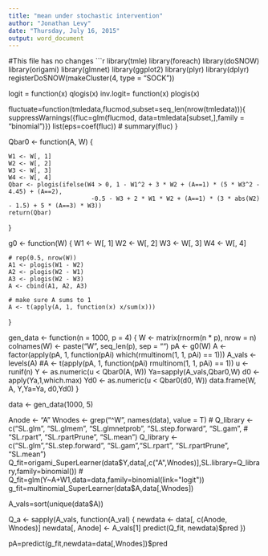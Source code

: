 ```yaml
---
title: "mean under stochastic intervention"
author: "Jonathan Levy"
date: "Thursday, July 16, 2015"
output: word_document
---
```

#This file has no changes
```r
library(tmle)
library(foreach)
library(doSNOW)
library(origami)
library(glmnet)
library(ggplot2)
library(plyr)
library(dplyr)
registerDoSNOW(makeCluster(4, type = "SOCK"))
  
logit = function(x) qlogis(x)
inv.logit= function(x) plogis(x)



fluctuate=function(tmledata,flucmod,subset=seq_len(nrow(tmledata))){
  suppressWarnings({fluc=glm(flucmod, data=tmledata[subset,],family = "binomial")})
  list(eps=coef(fluc))
# summary(fluc)
}

Qbar0 <- function(A, W) {
    
    W1 <- W[, 1]
    W2 <- W[, 2]
    W3 <- W[, 3]
    W4 <- W[, 4]
    Qbar <- plogis(ifelse(W4 > 0, 1 - W1^2 + 3 * W2 + (A==1) * (5 * W3^2 - 4.45) + (A==2), 
                           -0.5 - W3 + 2 * W1 * W2 + (A==1) * (3 * abs(W2) - 1.5) + 5 * (A==3) * W3))
    return(Qbar)
}

g0 <- function(W) {
    W1 <- W[, 1]
    W2 <- W[, 2]
    W3 <- W[, 3]
    W4 <- W[, 4]
    
    # rep(0.5, nrow(W))
    A1 <- plogis(W1 - W2)
    A2 <- plogis(W2 - W1)
    A3 <- plogis(W2 - W3)
    A <- cbind(A1, A2, A3)
    
    # make sure A sums to 1
    A <- t(apply(A, 1, function(x) x/sum(x)))
}

gen_data <- function(n = 1000, p = 4) {
    W <- matrix(rnorm(n * p), nrow = n)
    colnames(W) <- paste("W", seq_len(p), sep = "")
    pA <- g0(W)
    A <- factor(apply(pA, 1, function(pAi) which(rmultinom(1, 1, pAi) == 1)))
    A_vals <- levels(A)
    #A <- t(apply(pA, 1, function(pAi) rmultinom(1, 1, pAi) == 1))
    u <- runif(n)
    Y <- as.numeric(u < Qbar0(A, W))
    Ya=sapply(A_vals,Qbar0,W)
    d0 <- apply(Ya,1,which.max)
    Yd0 <- as.numeric(u < Qbar0(d0, W))
    data.frame(W, A, Y,Ya=Ya, d0,Yd0)
}

data <- gen_data(1000, 5)

Anode <- "A"
Wnodes <- grep("^W", names(data), value = T)
# Q_library <- c("SL.glm", "SL.glmem", "SL.glmnetprob", "SL.step.forward", "SL.gam", 
#     "SL.rpart", "SL.rpartPrune", "SL.mean")
Q_library <- c("SL.glm","SL.step.forward", "SL.gam","SL.rpart", "SL.rpartPrune", "SL.mean")
Q_fit=origami_SuperLearner(data$Y,data[,c("A",Wnodes)],SL.library=Q_library,family=binomial())
# Q_fit=glm(Y~A+W1,data=data,family=binomial(link="logit"))
g_fit=multinomial_SuperLearner(data$A,data[,Wnodes])

A_vals=sort(unique(data$A))

Q_a <- sapply(A_vals, function(A_val) {
    newdata <- data[, c(Anode, Wnodes)]
    newdata[, Anode] <- A_vals[1]
    predict(Q_fit, newdata)$pred
})

pA=predict(g_fit,newdata=data[,Wnodes])$pred



